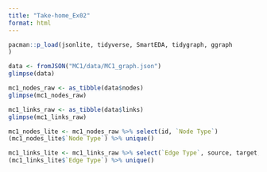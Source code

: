 ```yaml
---
title: "Take-home_Ex02"
format: html
---
```


```r
pacman::p_load(jsonlite, tidyverse, SmartEDA, tidygraph, ggraph
)
```

```r
data <- fromJSON("MC1/data/MC1_graph.json")
glimpse(data)
```

```r
mc1_nodes_raw <- as_tibble(data$nodes)
glimpse(mc1_nodes_raw)
```

```r
mc1_links_raw <- as_tibble(data$links)
glimpse(mc1_links_raw)
```

```r
mc1_nodes_lite <- mc1_nodes_raw %>% select(id, `Node Type`)
(mc1_nodes_lite$`Node Type`) %>% unique()
```

```r
mc1_links_lite <- mc1_links_raw %>% select(`Edge Type`, source, target, key)
(mc1_links_lite$`Edge Type`) %>% unique()
```
